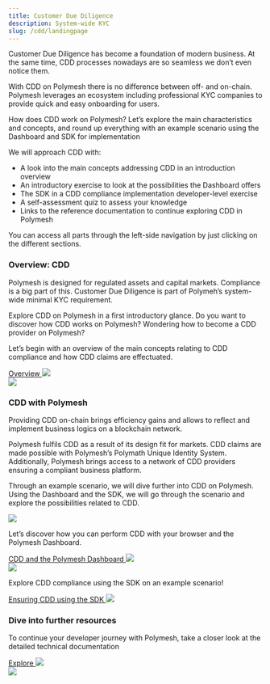 ```yaml
---
title: Customer Due Diligence
description: System-wide KYC
slug: /cdd/landingpage
---
```

Customer Due Diligence has become a foundation of modern business. At the same time, CDD processes nowadays are so seamless we don’t even notice them.

With CDD on Polymesh there is no difference between off- and on-chain. Polymesh leverages an ecosystem including professional KYC companies to provide quick and easy onboarding for users.

How does CDD work on Polymesh? Let’s explore the main characteristics and concepts, and round up everything with an example scenario using the Dashboard and SDK for implementation

We will approach CDD with:
* A look into the main concepts addressing CDD in an introduction overview
* An introductory exercise to look at the possibilities the Dashboard offers
* The SDK in a CDD compliance implementation developer-level exercise 
* A self-assessment quiz to assess your knowledge
* Links to the reference documentation to continue exploring CDD in Polymesh

You can access all parts through the left-side navigation by just clicking on the different sections.

<div class="box-overview-card">
	<div class="content-left">
		<h3>Overview: CDD</h3>
		<p>Polymesh is designed for regulated assets and capital markets. Compliance is a big part of this. Customer Due Diligence is part of Polymeh’s system-wide minimal KYC requirement.</p>
		<p>Explore CDD on Polymesh in a first introductory glance. Do you want to discover how CDD works on Polymesh? Wondering how to become a CDD provider on Polymesh?</p>
		<p>Let’s begin with an overview of the main concepts relating to CDD compliance and how CDD claims are effectuated.</p>
		<a class="action-link" href="#">
			Overview
			<img src="/icon-arrow-right.svg"/>
		</a>
	</div>
	<div class="image-right">
		<img src="/illu-p-screen.svg"/>
	</div>
</div>
<h3>CDD with Polymesh</h3>
Providing CDD on-chain brings efficiency gains and allows to reflect and implement business logics on a blockchain network.

Polymesh fulfils CDD as a result of its design fit for markets. CDD claims are made possible with Polymesh’s Polymath Unique Identity System. Additionally, Polymesh brings access to a network of CDD providers ensuring a compliant business platform.

Through an example scenario, we will dive further into CDD on Polymesh. Using the Dashboard and the SDK, we will go through the scenario and explore the possibilities related to CDD.

<div class="box-action-cards">
	<div class="content-wrapper">
		<div class="action-card">
			<img class="action-icon" src="/icon-business.svg"/>
			<p>Let’s discover how you can perform CDD with your browser and the Polymesh Dashboard.</p>
			<a class="action-link" href="#">
				CDD and the Polymesh Dashboard
				<img src="/icon-arrow-right.svg"/>
			</a>
		</div>
		<div class="action-card">
			<img class="action-icon" src="/icon-developer.svg"/>
			<p>Explore CDD compliance using the SDK on an example scenario!</p>
			<a class="action-link" href="#">
				Ensuring CDD using the SDK
				<img src="/icon-arrow-right.svg"/>
			</a>
		</div>
	</div>
</div>

<div class="box-overview-card">
	<div class="content-left">
		<h3>Dive into further resources</h3>
		<p>To continue your developer journey with Polymesh, take a closer look at the detailed technical documentation</p>
		<a class="action-link" href="#">
			Explore
			<img src="/icon-arrow-right.svg"/>
		</a>
	</div>
	<div class="image-right">
		<img src="/illu-p-code.svg"/>
	</div>
</div>